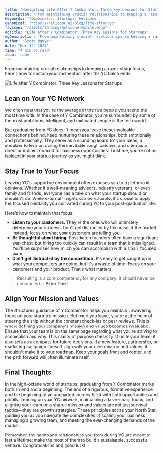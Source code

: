 ```yaml
---
title: "Navigating Life After Y Combinator: Three Key Lessons for Startups"
description: "From maintaining crucial relationships to keeping a razor-sharp focus, here's how to sustain your momentum after the YC batch ends."
keywords: "YCombinator, Startups, Helicone"
canonical: "https://helicone.ai/blog/life-after-yc"
favicon: "/assets/landing/helicone-mobile.webp"
ogTitle: "Life after Y Combinator: Three Key Lessons for Startups"
ogDescription: "From maintaining crucial relationships to keeping a razor-sharp focus, here's how to sustain your momentum after the YC batch ends."
author: "Scott Nguyen"
date: "Mar 12, 2024"
time: "4 minute read"
icon: "code"
---
```


From maintaining crucial relationships to keeping a razor-sharp focus, here&apos;s how to sustain your momentum after the YC batch ends.


![Life after Y Combinator: Three Key Lessons for Startups](/static/blog/yc.webp)



## Lean on Your YC Network

We often hear that you&apos;re the average of the five people you spend the most time with. In the case of Y Combinator, you&apos;re surrounded by some of the most ambitious, intelligent, and motivated people in the tech world. 

But graduating from YC doesn&apos;t mean you leave these invaluable connections behind. Keep nurturing these relationships, both emotionally and professionally. They serve as a sounding board for your ideas, a shoulder to lean on during the inevitable rough patches, and often as a direct or indirect conduit for business opportunities. Trust me, you&apos;re not as isolated in your startup journey as you might think.


## Stay True to Your Focus

Leaving YC&apos;s supportive environment often exposes you to a plethora of opinions. Whether it&apos;s well-meaning advisors, industry veterans, or even family and friends, everyone has a take on what your startup should or shouldn&apos;t do. While external insights can be valuable, it&apos;s crucial to apply the focused mentality you cultivated during YC to your post-graduation life. 

Here&apos;s how to maintain that focus:

- **Listen to your customers.** They&apos;re the ones who will ultimately determine your success. Don&apos;t get distracted by the noise of the market. Instead, focus on what your customers are telling you.
- **Be thoughtful about hiring.** Post-batch founders often have a significant war-chest, but hiring too quickly can result in a team that is misaligned. You&apos;ll be surprised how much you can accomplish with a small, focused team.
- **Don&apos;t get distracted by the competition.** It&apos;s easy to get caught up in what your competitors are doing, but it&apos;s a waste of time. Focus on your customers and your product. That&apos;s what matters.

> Recruiting is a core competency for any company. It should never be outsourced. - **Peter Thiel**

## Align Your Mission and Values

The structured guidance of Y Combinator helps you maintain unwavering focus on your startup&apos;s mission. But once you leave, you&apos;re at the helm of steering the ship without the constant check-ins or peer reviews. This is where defining your company&apos;s mission and values becomes invaluable. Ensure that your team is on the same page regarding what you&apos;re striving to accomplish and why. This clarity of purpose doesn&apos;t just unite your team; it also acts as a compass for future decisions. If a new feature, partnership, or marketing campaign doesn&apos;t align with your core mission and values, it shouldn&apos;t make it to your roadmap. Keep your goals front and center, and the path forward will often illuminate itself.

## Final Thoughts

In the high-octane world of startups, graduating from Y Combinator marks both an end and a beginning. The end of a rigorous, formative experience and the beginning of an uncharted journey filled with both opportunities and pitfalls. Leaning on your YC network, maintaining a laser-sharp focus, and aligning your team on a shared mission and values are not just survival tactics—they are growth strategies. These principles act as your North Star, guiding you as you navigate the complexities of scaling your business, managing a growing team, and meeting the ever-changing demands of the market. 

Remember, the habits and relationships you form during YC are meant to last a lifetime; make the most of them to build a sustainable, successful venture. Congratulations and good luck!
